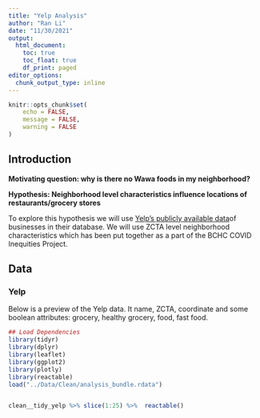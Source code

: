 ```yaml
---
title: "Yelp Analysis"
author: "Ran Li"
date: "11/30/2021"
output: 
  html_document:
    toc: true
    toc_float: true
    df_print: paged
editor_options: 
  chunk_output_type: inline
---
```


```r
knitr::opts_chunk$set(
	echo = FALSE,
	message = FALSE,
	warning = FALSE
)


```

## Introduction

**Motivating question: why is there no Wawa foods in my neighborhood?**

**Hypothesis: Neighborhood level characteristics influence locations of restaurants/grocery stores**

To explore this hypothesis we will use [Yelp's publicly available data ](https://www.yelp.com/dataset)of businesses in their database. We will use ZCTA level neighborhood characteristics which has been put together as a part of the BCHC COVID Inequities Project.

## Data

### Yelp

Below is a preview of the Yelp data. It name, ZCTA, coordinate and some boolean attributes: grocery, healthy grocery, food, fast food.

```r
## Load Dependencies
library(tidyr)
library(dplyr)
library(leaflet)
library(ggplot2)
library(plotly)
library(reactable)
load("../Data/Clean/analysis_bundle.rdata")


clean__tidy_yelp %>% slice(1:25) %>%  reactable()

```
